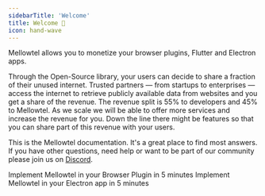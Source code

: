```yaml
---
sidebarTitle: 'Welcome'
title: Welcome 👋
icon: hand-wave
---
```


Mellowtel allows you to monetize your browser plugins, Flutter and Electron apps.

Through the Open-Source library, your users can decide to share a fraction of their unused internet. Trusted partners — from startups to enterprises — access the internet to retrieve publicly available data from websites and you get a share of the revenue. The revenue split is 55% to developers and 45% to Mellowtel. As we scale we will be able to offer more services and increase the revenue for you.
Down the line there might be features so that you can share part of this revenue with your users.

This is the Mellowtel documentation. It's a great place to find most answers. If you have other questions, need help or want to be part of our community please join us on [Discord](https://discord.com/invite/txAZp4MSDe).

<CardGroup cols={2}>
    <Card title="Browser plugins" icon="puzzle-piece" href="/browser-plugins">
        Implement Mellowtel in your Browser Plugin in 5 minutes
    </Card>
    <Card title="Electron" icon="atom" href="/electron">
        Implement Mellowtel in your Electron app in 5 minutes
    </Card>
</CardGroup>

